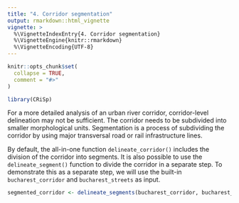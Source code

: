 ```yaml
---
title: "4. Corridor segmentation"
output: rmarkdown::html_vignette
vignette: >
  %\VignetteIndexEntry{4. Corridor segmentation}
  %\VignetteEngine{knitr::rmarkdown}
  %\VignetteEncoding{UTF-8}
---
```


```r
knitr::opts_chunk$set(
  collapse = TRUE,
  comment = "#>"
)
```

```r
library(CRiSp)
```

For a more detailed analysis of an urban river corridor, corridor-level delineation may not be sufficient. The corridor needs to be subdivided into smaller morphological units. Segmentation is a process of subdividing the corridor by using major transversal road or rail infrastructure lines.

By default, the all-in-one function `delineate_corridor()` includes the division of the corridor into segments. It is also possible to use the `delineate_segment()` function to divide the corridor in a separate step. 
To demonstrate this as a separate step, we will use the built-in `bucharest_corridor` and `bucharest_streets` as input.

```r
segmented_corridor <- delineate_segments(bucharest_corridor, bucharest_streets)
```

